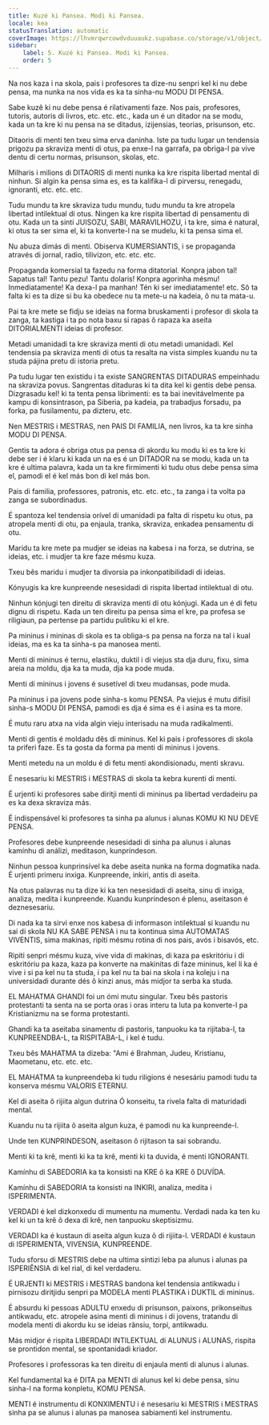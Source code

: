 ```yaml
---
title: Kuzé ki Pansea. Modi ki Pansea.
locale: kea
statusTranslation: automatic
coverImage: https://lhvmrqwrcowdvduuaukz.supabase.co/storage/v1/object/public/strapi-uploads/small_cover-educacion-fundamental.webp-2d51a7828a2b1309555be27f7e2a61a0.webp
sidebar:
    label: 5. Kuzé ki Pansea. Modi ki Pansea.
    order: 5
---
```

Na nos kaza i na skola, pais i profesores ta dize-nu senpri kel ki nu debe pensa, ma nunka na nos vida es ka ta sinha-nu MODU DI PENSA.

Sabe kuzê ki nu debe pensa é rilativamenti faze. Nos pais, profesores, tutoris, autoris di livros, etc. etc. etc., kada un é un ditador na se modu, kada un ta kre ki nu pensa na se ditadus, izijensias, teorias, prisunson, etc.

Ditaoris di menti ten txeu sima erva daninha. Iste pa tudu lugar un tendensia prigozu pa skraviza menti di otus, pa enxe-l na garrafa, pa obriga-l pa vive dentu di certu normas, prisunson, skolas, etc.

Milharis i milions di DITAORIS di menti nunka ka kre rispita libertad mental di ninhun. Si algin ka pensa sima es, es ta kalifika-l di pirversu, renegadu, ignoranti, etc. etc. etc.

Tudu mundu ta kre skraviza tudu mundu, tudu mundu ta kre atropela libertad intilektual di otus. Ningen ka kre rispita libertad di pensamentu di otu. Kada un ta sinti JUISOZU, SABI, MARAVILHOZU, i ta kre, sima é natural, ki otus ta ser sima el, ki ta konverte-l na se mudelu, ki ta pensa sima el.

Nu abuza dimás di menti. Obiserva KUMERSIANTIS, i se propaganda através di jornal, radio, tilivizon, etc. etc. etc.

Propaganda komersial ta fazedu na forma ditatorial. Konpra jabon tal! Sapatus tal! Tantu pezu! Tantu dolaris! Konpra agorinha mésmu! Inmediatamente! Ka dexa-l pa manhan! Tén ki ser imediatamente! etc. Sô ta falta ki es ta dize si bu ka obedece nu ta mete-u na kadeia, ô nu ta mata-u.

Pai ta kre mete se fidju se ideias na forma bruskamenti i profesor di skola ta zanga, ta kastiga i ta po nota baxu si rapas ô rapaza ka aseita DITORIALMENTI ideias di profesor.

Metadi umanidadi ta kre skraviza menti di otu metadi umanidadi. Kel tendensia pa skraviza menti di otus ta resalta na vista simples kuandu nu ta studa pájina pretu di istoria pretu.

Pa tudu lugar ten existidu i ta existe SANGRENTAS DITADURAS empeinhadu na skraviza povus. Sangrentas ditaduras ki ta dita kel ki gentis debe pensa. Dizgrasadu kel! ki ta tenta pensa librimenti: es ta bai inevitávelmente pa kampu di konsintrason, pa Siberia, pa kadeia, pa trabadjus forsadu, pa forka, pa fusilamentu, pa dizteru, etc.

Nen MESTRIS i MESTRAS, nen PAIS DI FAMILIA, nen livros, ka ta kre sinha MODU DI PENSA.

Gentis ta adora é obriga otus pa pensa di akordu ku modu ki es ta kre ki debe ser i é klaru ki kada un na es é un DITADOR na se modu, kada un ta kre é ultima palavra, kada un ta kre firmimenti ki tudu otus debe pensa sima el, pamodi el é kel más bon di kel más bon.

Pais di familia, professores, patronis, etc. etc. etc., ta zanga i ta volta pa zanga se subordinadus.

É spantoza kel tendensia orível di umanidadi pa falta di rispetu ku otus, pa atropela menti di otu, pa enjaula, tranka, skraviza, enkadea pensamentu di otu.

Maridu ta kre mete pa mudjer se ideias na kabesa i na forza, se dutrina, se ideias, etc. i mudjer ta kre faze mésmu kuza.

Txeu bês maridu i mudjer ta divorsia pa inkonpatibilidadi di ideias.

Kónyugis ka kre kunpreende nesesidadi di rispita libertad intilektual di otu.

Ninhun kónjugi ten direitu di skraviza menti di otu kónjugi. Kada un é di fetu dignu di rispetu. Kada un ten direitu pa pensa sima el kre, pa profesa se riligiaun, pa pertense pa partidu pulitiku ki el kre.

Pa mininus i mininas di skola es ta obliga-s pa pensa na forza na tal i kual ideias, ma es ka ta sinha-s pa manosea menti.

Menti di mininus é ternu, elastiku, duktil i di viejus sta dja duru, fixu, sima areia na moldu, dja ka ta muda, dja ka pode muda.

Menti di mininus i jovens é susetível di txeu mudansas, pode muda.

Pa mininus i pa jovens pode sinha-s komu PENSA. Pa viejus é mutu difísil sinha-s MODU DI PENSA, pamodi es dja é sima es é i asina es ta more.

É mutu raru atxa na vida algin vieju interisadu na muda radikalmenti.

Menti di gentis é moldadu dês di mininus. Kel ki pais i professores di skola ta priferi faze. Es ta gosta da forma pa menti di mininus i jovens.

Menti metedu na un moldu é di fetu menti akondisionadu, menti skravu.

É nesesariu ki MESTRIS i MESTRAS di skola ta kebra kurenti di menti.

É urjenti ki profesores sabe diritji menti di mininus pa libertad verdadeiru pa es ka dexa skraviza más.

É indispensável ki profesores ta sinha pa alunus i alunas KOMU KI NU DEVE PENSA.

Profesores debe kunpreende nesesidadi di sinha pa alunus i alunas kamínhu di análizi, meditason, kunprindeson.

Ninhun pessoa kunprinsível ka debe aseita nunka na forma dogmatika nada. É urjenti primeru inxiga. Kunpreende, inkiri, antis di aseita.

Na otus palavras nu ta dize ki ka ten nesesidadi di aseita, sinu di inxiga, analiza, medita i kunpreende. Kuandu kunprindeson é plenu, aseitason é deznesesariu.

Di nada ka ta sirvi enxe nos kabesa di informason intilektual si kuandu nu sai di skola NU KA SABE PENSA i nu ta kontinua sima AUTOMATAS VIVENTIS, sima makinas, ripiti mésmu rotina di nos pais, avós i bisavós, etc.

Ripiti senpri mésmu kuza, vive vida di makinas, di kaza pa eskritóriu i di eskritóriu pa kaza, kaza pa konverte na makinitas di faze mininus, kel li ka é vive i si pa kel nu ta studa, i pa kel nu ta bai na skola i na koleju i na universidadi durante dés ô kinzi anus, más midjor ta serba ka studa.

EL MAHATMA GHANDI foi un ómi mutu singular. Txeu bês pastoris protestanti ta senta na se porta oras i oras interu ta luta pa konverte-l pa Kristianizmu na se forma protestanti.

Ghandi ka ta aseitaba sinamentu di pastoris, tanpuoku ka ta rijitaba-l, ta KUNPREENDBA-L, ta RISPITABA-L, i kel é tudu.

Txeu bês MAHATMA ta dizeba: "Ami é Brahman, Judeu, Kristianu, Maometanu, etc. etc. etc.

EL MAHATMA ta kunpreendeba ki tudu riligions é nesesáriu pamodi tudu ta konserva mésmu VALORIS ETERNU.

Kel di aseita ô rijiita algun dutrina Ó konseitu, ta rivela falta di maturidadi mental.

Kuandu nu ta rijiita ô aseita algun kuza, é pamodi nu ka kunpreende-l.

Unde ten KUNPRINDESON, aseitason ô rijitason ta sai sobrandu.

Menti ki ta krê, menti ki ka ta krê, menti ki ta duvida, é menti IGNORANTI.

Kamínhu di SABEDORIA ka ta konsisti na KRE ô ka KRE ô DUVÍDA.

Kamínhu di SABEDORIA ta konsisti na INKIRI, analiza, medita i ISPERIMENTA.

VERDADI é kel dizkonxedu di mumentu na mumentu. Verdadi nada ka ten ku kel ki un ta krê ô dexa di krê, nen tanpuoku skeptisizmu.

VERDADI ka é kustaun di aseita algun kuza ô di rijiita-l. VERDADI é kustaun di ISPERIMENTA, VIVENSIA, KUNPREENDE.

Tudu sforsu di MESTRIS debe na ultima síntizi leba pa alunus i alunas pa ISPERIÊNSIA di kel rial, di kel verdaderu.

É URJENTI ki MESTRIS i MESTRAS bandona kel tendensia antikwadu i pirnisozu diritjidu senpri pa MODELA menti PLASTIKA i DUKTIL di mininus.

É absurdu ki pessoas ADULTU enxedu di prisunson, paixons, prikonseitus antikwadu, etc. atropele asina menti di mininus i di jovens, tratandu di modela menti di akordu ku se ideias rânsiu, torpi, antikwadu.

Más midjor é rispita LIBERDADI INTILEKTUAL di ALUNUS i ALUNAS, rispita se prontidon mental, se spontanidadi kriador.

Profesores i professoras ka ten direitu di enjaula menti di alunus i alunas.

Kel fundamental ka é DITA pa MENTI di alunus kel ki debe pensa, sinu sinha-l na forma konpletu, KOMU PENSA.

MENTI é instrumentu di KONXIMENTU i é nesesariu ki MESTRIS i MESTRAS sinha pa se alunus i alunas pa manosea sabiamenti kel instrumentu.

